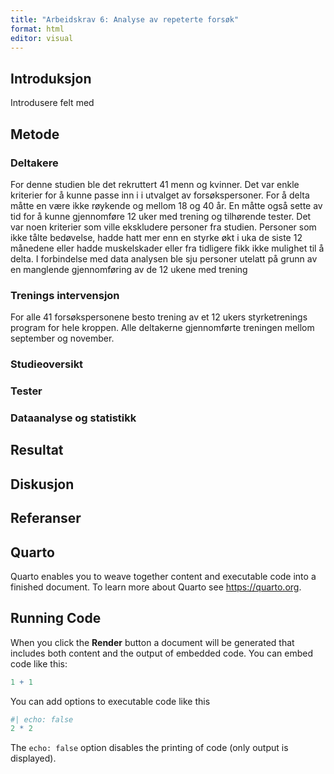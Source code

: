 ```yaml
---
title: "Arbeidskrav 6: Analyse av repeterte forsøk"
format: html
editor: visual
---
```


## Introduksjon

Introdusere felt med

## Metode

### Deltakere

For denne studien ble det rekruttert 41 menn og kvinner. Det var enkle kriterier for å kunne passe inn i i utvalget av forsøkspersoner. For å delta måtte en være ikke røykende og mellom 18 og 40 år. En måtte også sette av tid for å kunne gjennomføre 12 uker med trening og tilhørende tester. Det var noen kriterier som ville ekskludere personer fra studien. Personer som ikke tålte bedøvelse, hadde hatt mer enn en styrke økt i uka de siste 12 månedene eller hadde muskelskader eller fra tidligere fikk ikke mulighet til å delta. I forbindelse med data analysen ble sju personer utelatt på grunn av en manglende gjennomføring av de 12 ukene med trening

### Trenings intervensjon

For alle 41 forsøkspersonene besto trening av et 12 ukers styrketrenings program for hele kroppen. Alle deltakerne gjennomførte treningen mellom september og november.

### Studieoversikt

### Tester

### Dataanalyse og statistikk

## Resultat

## Diskusjon

## Referanser

## Quarto

Quarto enables you to weave together content and executable code into a finished document. To learn more about Quarto see <https://quarto.org>.

## Running Code

When you click the **Render** button a document will be generated that includes both content and the output of embedded code. You can embed code like this:

```r
1 + 1
```

You can add options to executable code like this

```r
#| echo: false
2 * 2
```

The `echo: false` option disables the printing of code (only output is displayed).
